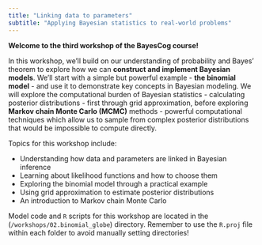 ```yaml
---
title: "Linking data to parameters"
subtitle: "Applying Bayesian statistics to real-world problems"
---
```


**Welcome to the third workshop of the BayesCog course!**

In this workshop, we'll build on our understanding of probability and Bayes' theorem to explore how we can **construct and implement Bayesian models**. We'll start with a simple but powerful example - **the binomial model** - and use it to demonstrate key concepts in Bayesian modeling. We will explore the computational burden of Bayesian statistics - calculating posterior distributions - first through grid approximation, before exploring **Markov chain Monte Carlo (MCMC)** methods - powerful computational techniques which allow us to sample from complex posterior distributions that would be impossible to compute directly.

Topics for this workshop include:

- Understanding how data and parameters are linked in Bayesian inference
- Learning about likelihood functions and how to choose them
- Exploring the binomial model through a practical example
- Using grid approximation to estimate posterior distributions
- An introduction to Markov chain Monte Carlo

:::{.callout-note title="Working directory for this workshop"}
Model code and `R` scripts for this workshop are located in the (`/workshops/02.binomial_globe`) directory. Remember to use the `R.proj` file within each folder to avoid manually setting directories!
:::

